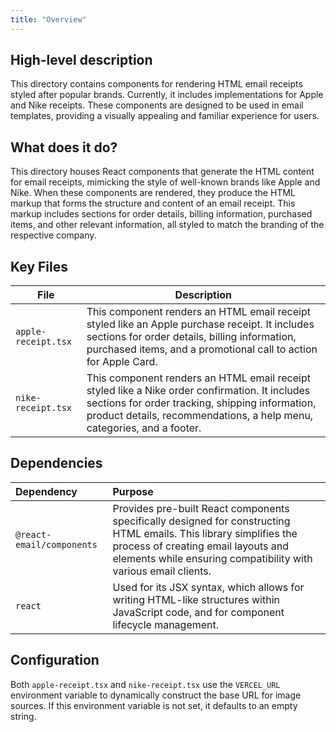 ```yaml
---
title: "Overview"
---
```


## High-level description
This directory contains components for rendering HTML email receipts styled after popular brands. Currently, it includes implementations for Apple and Nike receipts. These components are designed to be used in email templates, providing a visually appealing and familiar experience for users.

## What does it do?
This directory houses React components that generate the HTML content for email receipts, mimicking the style of well-known brands like Apple and Nike. When these components are rendered, they produce the HTML markup that forms the structure and content of an email receipt. This markup includes sections for order details, billing information, purchased items, and other relevant information, all styled to match the branding of the respective company.

## Key Files
| File | Description |
|---|---|
| `apple-receipt.tsx` | This component renders an HTML email receipt styled like an Apple purchase receipt. It includes sections for order details, billing information, purchased items, and a promotional call to action for Apple Card. |
| `nike-receipt.tsx` | This component renders an HTML email receipt styled like a Nike order confirmation. It includes sections for order tracking, shipping information, product details, recommendations, a help menu, categories, and a footer. |

## Dependencies
| Dependency | Purpose |
|:-----------|:--------|
| `@react-email/components` | Provides pre-built React components specifically designed for constructing HTML emails. This library simplifies the process of creating email layouts and elements while ensuring compatibility with various email clients. |
| `react` | Used for its JSX syntax, which allows for writing HTML-like structures within JavaScript code, and for component lifecycle management. |

## Configuration
Both `apple-receipt.tsx` and `nike-receipt.tsx` use the `VERCEL_URL` environment variable to dynamically construct the base URL for image sources. If this environment variable is not set, it defaults to an empty string.
